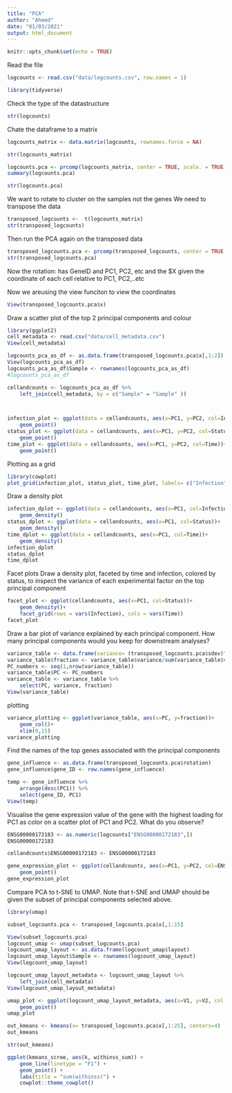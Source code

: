 ```yaml
---
title: "PCA"
author: "Ahmed"
date: "01/03/2021"
output: html_document
---
```


```r
knitr::opts_chunk$set(echo = TRUE)
```
Read the file

```r
logcounts <- read.csv("data/logcounts.csv", row.names = 1)
```

```r
library(tidyverse)
```
Check the type of the datastructure

```r
str(logcounts)
```
Chate the dataframe to a matrix

```r
logcounts_matrix <- data.matrix(logcounts, rownames.force = NA)
```

```r
str(logcounts_matrix)
```
```r
logcounts.pca <- prcomp(logcounts_matrix, center = TRUE, scale. = TRUE)
summary(logcounts.pca)
```

```r
str(logcounts.pca)
```
We want to rotate to cluster on the samples not the genes
We need to transpose the data

```r
transposed_logcounts <-  t(logcounts_matrix)
str(transposed_logcounts)
```
Then run the PCA again on the transposed data

```r
transposed_logcounts.pca <- prcomp(transposed_logcounts, center = TRUE, scale. = FALSE)
str(transposed_logcounts.pca)
```
Now the rotation: has GeneID and PC1, PC2, etc
and the $X given the coordinate of each cell relative to PC1, PC2,..etc

Now we areusing the view funciton to view the coordinates
```r
View(transposed_logcounts.pca$x)
```

Draw a scatter plot of the top 2 principal components and colour 

```r
library(ggplot2)
cell_metadata <- read.csv("data/cell_metadata.csv")
View(cell_metadata)

```

```r
logcounts_pca_as_df <- as.data.frame(transposed_logcounts.pca$x[,1:2])
View(logcounts_pca_as_df)
logcounts_pca_as_df$Sample <- rownames(logcounts_pca_as_df) 
#logcounts_pca_as_df

cellandcounts <- logcounts_pca_as_df %>%
    left_join(cell_metadata, by = c("Sample" = "Sample" ))



infection_plot <- ggplot(data = cellandcounts, aes(x=PC1, y=PC2, col=Infection))+
    geom_point()
status_plot <- ggplot(data = cellandcounts, aes(x=PC1, y=PC2, col=Status))+
    geom_point()
time_plot <- ggplot(data = cellandcounts, aes(x=PC1, y=PC2, col=Time))+
    geom_point()
```
Plotting as a grid

```r
library(cowplot)
plot_grid(infection_plot, status_plot, time_plot, labels= c("Infection", "Status", "Time"), ncol = 1, nrow = 3)

```
Draw a density plot

```r
infection_dplot <- ggplot(data = cellandcounts, aes(x=PC1, col=Infection))+
    geom_density()
status_dplot <- ggplot(data = cellandcounts, aes(x=PC1, col=Status))+
    geom_density()
time_dplot <- ggplot(data = cellandcounts, aes(x=PC1, col=Time))+
    geom_density()
infection_dplot
status_dplot
time_dplot
```
Facet plots
Draw a density plot, faceted by time and infection, colored by status, to inspect the variance of each
experimental factor on the top principal component

```r
facet_plot <- ggplot(cellandcounts, aes(x=PC1, col=Status))+
    geom_density()+
    facet_grid(rows = vars(Infection), cols = vars(Time))
facet_plot

```
Draw a bar plot of variance explained by each principal component. How many principal components
would you keep for downstream analyses?

```r
variance_table <- data.frame(variance= (transposed_logcounts.pca$sdev)^2)
variance_table$fraction <- variance_table$variance/sum(variance_table$variance)
PC_numbers <- seq(1,nrow(variance_table))
variance_table$PC <- PC_numbers
variance_table <- variance_table %>%
    select(PC, variance, fraction)
View(variance_table)
```
plotting

```r
variance_plotting <- ggplot(variance_table, aes(x=PC, y=fraction))+
    geom_col()+
    xlim(0,15)
variance_plotting
```
Find the names of the top genes associated with the principal components

```r
gene_influence <- as.data.frame(transposed_logcounts.pca$rotation)
gene_influence$gene_ID <- row.names(gene_influence)

temp <- gene_influence %>%
    arrange(desc(PC1)) %>%
    select(gene_ID, PC1)
View(temp)
```
Visualise the gene expression value of the gene with the highest loading for PC1 as color on a scatter
plot of PC1 and PC2. What do you observe?

```r
ENSG00000172183 <- as.numeric(logcounts["ENSG00000172183",])
ENSG00000172183

cellandcounts$ENSG00000172183 <- ENSG00000172183

gene_expression_plot <- ggplot(cellandcounts, aes(x=PC1, y=PC2, col=ENSG00000172183))+
    geom_point()
gene_expression_plot
```
Compare PCA to t-SNE to UMAP. Note that t-SNE and UMAP should be given the subset of principal
components selected above.

```r
library(umap)

subset_logcounts.pca <- transposed_logcounts.pca$x[,1:15]

View(subset_logcounts.pca)
logcount_umap <- umap(subset_logcounts.pca)
logcount_umap_layout <- as.data.frame(logcount_umap$layout)
logcount_umap_layout$Sample <- rownames(logcount_umap_layout)
View(logcount_umap_layout)

logcount_umap_layout_metadata <- logcount_umap_layout %>%
    left_join(cell_metadata)
View(logcount_umap_layout_metadata)

umap_plot <- ggplot(logcount_umap_layout_metadata, aes(x=V1, y=V2, col = Time))+
    geom_point()
umap_plot

```


```r
out_kmeans <- kmeans(x= transposed_logcounts.pca$x[,1:25], centers=4)
out_kmeans
```
```r
str(out_kmeans)
```
```r
ggplot(kmeans_scree, aes(k, withinss_sum)) +
    geom_line(linetype = "F1") +
    geom_point() +
    labs(title = "sum(withinss)") +
    cowplot::theme_cowplot()
```

